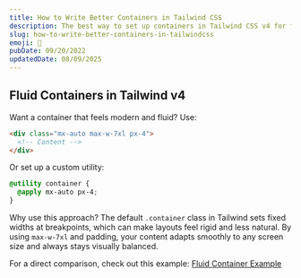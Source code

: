 ```yaml
---
title: How to Write Better Containers in Tailwind CSS
description: The best way to set up containers in Tailwind CSS v4 for fluid layouts.
slug: how-to-write-better-containers-in-tailwindcss
emoji: 🫙
pubDate: 09/20/2022
updatedDate: 08/09/2025
---
```



<BaseAd />

## Fluid Containers in Tailwind v4

Want a container that feels modern and fluid? Use:

```html
<div class="mx-auto max-w-7xl px-4">
  <!-- Content -->
</div>
```

Or set up a custom utility:

```css
@utility container {
  @apply mx-auto px-4;
}
```

Why use this approach? The default `.container` class in Tailwind sets fixed
widths at breakpoints, which can make layouts feel rigid and less natural. By
using `max-w-7xl` and padding, your content adapts smoothly to any screen size
and always stays visually balanced.

For a direct comparison, check out this example:
[Fluid Container Example](https://play.tailwindcss.com/ITkFLQN9to?layout=preview&size=1920x720)
